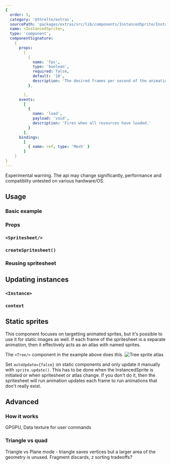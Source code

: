 ```yaml
---
{
  order: 3,
  category: '@threlte/extras',
  sourcePath: 'packages/extras/src/lib/components/InstancedSprite/InstancedSprite.svelte',
  name: <InstancedSprite>,
  type: 'component',
  componentSignature:
    {
      props:
        [
          {
            name: 'fps',
            type: 'boolean',
            required: false,
            default: '10',
            description: 'The desired frames per second of the animation.'
          },

        ],
      events:
        [
          {
            name: 'load',
            payload: 'void',
            description: 'Fires when all resources have loaded.'
          }
        ],
      bindings:
        [
          { name: ref, type: 'Mesh' }
        ]
    }
}
---
```


<Tip type="experimental">Experimental warning. The api may change significantly, performance and compatiblity untested on various hardware/OS.</Tip>

<Example path="extras/instanced-sprite" />

## Usage

### Basic example
### Props

### `<Spritesheet/>`
### `createSpritesheet()`
### Reusing spritesheet

## Updating instances

### `<Instance>`
### `context`

## Static sprites

This component focuses on targetting animated sprites, but it's possible to use it for static images as well.
If each frame of the spritesheet is a separate animation, then it effectively acts as an atlas with named sprites.

The `<Tree/>` component in the example above does this.
![Tree sprite atlas](/textures/sprites/trees-pixelart.png)

Set `autoUpdate={false}` on static components and only update it manually with `sprite.update()`. This has to be done when the InstancedSprite is initiated or when spritesheet or atlas change.
If you don't do it, then the spritesheet will run animation updates each frame to run animations that don't really exist.


## Advanced
### How it works
GPGPU, Data texture for user commands

### Triangle vs quad
Triangle vs Plane mode - triangle saves vertices but a larger area of the geometry is unused. Fragment discards, z sorting tradeoffs?

